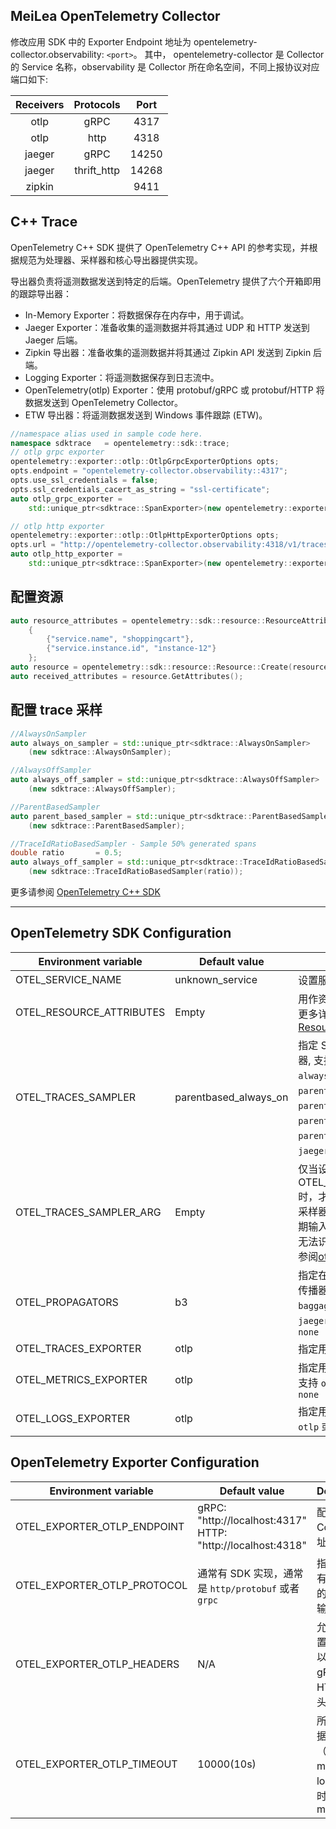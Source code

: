 
<Alert message="在使用前请联系集群管理员开启 MeiLea Observability 相关的组件。" />

## MeiLea OpenTelemetry Collector

修改应用 SDK 中的 Exporter Endpoint 地址为 opentelemetry-collector.observability: `<port>`。 其中， opentelemetry-collector 是 Collector 的 Service 名称，observability 是 Collector 所在命名空间，不同上报协议对应端口如下:

| Receivers |  Protocols  | Port  |
| :-------: | :---------: | :---: |
|   otlp    |    gRPC     | 4317  |
|   otlp    |    http     | 4318  |
|  jaeger   |    gRPC     | 14250 |
|  jaeger   | thrift_http | 14268 |
|  zipkin   |             | 9411  |

## C++ Trace

OpenTelemetry C++ SDK 提供了 OpenTelemetry C++ API 的参考实现，并根据规范为处理器、采样器和核心导出器提供实现。

导出器负责将遥测数据发送到特定的后端。OpenTelemetry 提供了六个开箱即用的跟踪导出器：

- In-Memory Exporter：将数据保存在内存中，用于调试。
- Jaeger Exporter：准备收集的遥测数据并将其通过 UDP 和 HTTP 发送到 Jaeger 后端。
- Zipkin 导出器：准备收集的遥测数据并将其通过 Zipkin API 发送到 Zipkin 后端。
- Logging Exporter：将遥测数据保存到日志流中。
- OpenTelemetry(otlp) Exporter：使用 protobuf/gRPC 或 protobuf/HTTP 将数据发送到 OpenTelemetry Collector。
- ETW 导出器：将遥测数据发送到 Windows 事件跟踪 (ETW)。

```cpp
//namespace alias used in sample code here.
namespace sdktrace   = opentelemetry::sdk::trace;
// otlp grpc exporter
opentelemetry::exporter::otlp::OtlpGrpcExporterOptions opts;
opts.endpoint = "opentelemetry-collector.observability::4317";
opts.use_ssl_credentials = false;
opts.ssl_credentials_cacert_as_string = "ssl-certificate";
auto otlp_grpc_exporter =
    std::unique_ptr<sdktrace::SpanExporter>(new opentelemetry::exporter::otlp::OtlpGrpcExporter(opts));

// otlp http exporter
opentelemetry::exporter::otlp::OtlpHttpExporterOptions opts;
opts.url = "http://opentelemetry-collector.observability:4318/v1/traces";
auto otlp_http_exporter =
    std::unique_ptr<sdktrace::SpanExporter>(new opentelemetry::exporter::otlp::OtlpHttpExporter(opts));
```

## 配置资源

```cpp
auto resource_attributes = opentelemetry::sdk::resource::ResourceAttributes
    {
        {"service.name", "shoppingcart"},
        {"service.instance.id", "instance-12"}
    };
auto resource = opentelemetry::sdk::resource::Resource::Create(resource_attributes);
auto received_attributes = resource.GetAttributes();
```

## 配置 trace 采样

```cpp
//AlwaysOnSampler
auto always_on_sampler = std::unique_ptr<sdktrace::AlwaysOnSampler>
    (new sdktrace::AlwaysOnSampler);

//AlwaysOffSampler
auto always_off_sampler = std::unique_ptr<sdktrace::AlwaysOffSampler>
    (new sdktrace::AlwaysOffSampler);

//ParentBasedSampler
auto parent_based_sampler = std::unique_ptr<sdktrace::ParentBasedSampler>
    (new sdktrace::ParentBasedSampler);

//TraceIdRatioBasedSampler - Sample 50% generated spans
double ratio       = 0.5;
auto always_off_sampler = std::unique_ptr<sdktrace::TraceIdRatioBasedSampler>
    (new sdktrace::TraceIdRatioBasedSampler(ratio));
```

更多请参阅 [OpenTelemetry C++ SDK](https://opentelemetry-cpp.readthedocs.io/en/latest/sdk/GettingStarted.html)

---

## OpenTelemetry SDK Configuration

| Environment variable | Default value | Description |
| --- | --- | --- |
| OTEL_SERVICE_NAME | unknown_service | 设置服务名 `service.name` |
| OTEL_RESOURCE_ATTRIBUTES | Empty | 用作资源属性的键值对。有关更多详细信息，请参阅 [Resource SDK](https://opentelemetry.io/docs/reference/specification/resource/sdk/#specifying-resource-information-via-an-environment-variable) |
| OTEL_TRACES_SAMPLER | parentbased_always_on | 指定 SDK 用于采样跟踪的采样器, 支持 `always_on`、`always_off`、`traceidratio`、`parentbased_always_on`、`parentbased_always_off`、`parentbased_traceidratio`、`parentbased_jaeger_remote`、`jaeger_remote` 或者 `xray` |
| OTEL_TRACES_SAMPLER_ARG | Empty | 仅当设置 OTEL_TRACES_SAMPLER 时，才会使用指定的值。每个采样器类型都定义了自己的预期输入（如果有的话）。无效或无法识别的输入记录为错误, 请参阅[otel_traces_sampler_arg](https://opentelemetry.io/docs/concepts/sdk-configuration/general-sdk-configuration/#otel_traces_sampler_arg) |
| OTEL_PROPAGATORS | b3 | 指定在逗号分隔列表中使用的传播器, 支持 `tracecontext`、`baggage`、`b3`、`b3multi`、`jaeger`、`xray`、`ottrace` 或者 `none` |
| OTEL_TRACES_EXPORTER | otlp | 指定用于 trace 的 exporter |
| OTEL_METRICS_EXPORTER | otlp | 指定用于 metrics 的 exporter,支持 `otlp`、`prometheus` 或者 `none` |
| OTEL_LOGS_EXPORTER | otlp | 指定用于 log 的 exporter,支持 `otlp` 或者 `none` |

## OpenTelemetry Exporter Configuration

| Environment variable | Default value | Description |
| --- | --- | --- |
| OTEL_EXPORTER_OTLP_ENDPOINT | gRPC: "http://localhost:4317" <br /> HTTP: "http://localhost:4318" | 配置 OTEL Collector 地址 |
| OTEL_EXPORTER_OTLP_PROTOCOL | 通常有 SDK 实现，通常是 `http/protobuf` 或者 `grpc` | 指定用于所有遥测数据的 OTLP 传输协议 |
| OTEL_EXPORTER_OTLP_HEADERS | N/A | 允许您将配置为键值对以添加到的 gRPC 或 HTTP 请求头中 |
| OTEL_EXPORTER_OTLP_TIMEOUT | 10000(10s) | 所有上报数据（traces、metrics、logs）的超时值，单位 ms |
